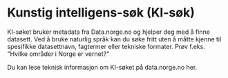 # Kunstig intelligens-søk (KI-søk)

KI-søket bruker metadata fra Data.norge.no og hjelper deg med å finne datasett. Ved å bruke naturlig språk kan du søke fritt uten å måtte kjenne til spesifikke datasettnavn, fagtermer eller tekniske formater. Prøv f.eks. "Hvilke områder i Norge er vernet?"

Du kan lese teknisk informasjon om KI-søket på data.norge.no her.
